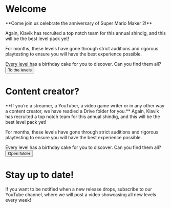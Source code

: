 # Welcome

<Card>
**Come join us celebrate the anniversary of Super Mario Maker 2!**

Again, Kiavik has recruited a top notch team for this annual shindig, and this will be the best level pack yet!

For months, these levels have gone through strict auditions and rigorous playtesting to ensure you will have the best experience possible. 

Every level has a birthday cake for you to discover. Can you find them all?
<Button icon="arrow-right">To the levels</Button>
</Card>

# Content creator?
<Card>
**If you’re a streamer, a YouTuber, a video game writer or in any other way a content creator, we have readied a Drive folder for you.**
Again, Kiavik has recruited a top notch team for this annual shindig, and this will be the best level pack yet!

For months, these levels have gone through strict auditions and rigorous playtesting to ensure you will have the best experience possible. 

Every level has a birthday cake for you to discover. Can you find them all?
<Button icon="folder">Open folder</Button>
</Card>

# Stay up to date!
<Card>
If you want to be notified when a new release drops, subscribe to our YouTube channel, where we will post a video showcasing all new levels every week!
</Card>